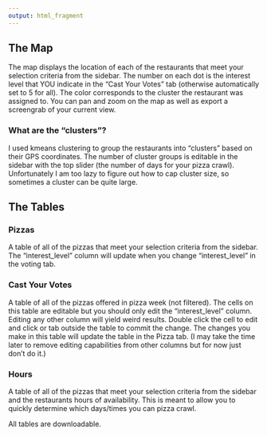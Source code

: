 ```yaml
---
output: html_fragment
---
```


## The Map

The map displays the location of each of the restaurants that meet your selection criteria from the sidebar. The number on each dot is the interest level that YOU indicate in the "Cast Your Votes" tab (otherwise automatically set to 5 for all). The color corresponds to the cluster the restaurant was assigned to. You can pan and zoom on the map as well as export a screengrab of your current view.

### What are the "clusters"?

I used kmeans clustering to group the restaurants into "clusters" based on their GPS coordinates. The number of cluster groups is editable in the sidebar with the top slider (the number of days for your pizza crawl). Unfortunately I am too lazy to figure out how to cap cluster size, so sometimes a cluster can be quite large.

## The Tables

### Pizzas

A table of all of the pizzas that meet your selection criteria from the sidebar. The "interest_level" column will update when you change "interest_level" in the voting tab.

### Cast Your Votes

A table of all of the pizzas offered in pizza week (not filtered). The cells on this table are editable but you should only edit the “interest_level” column. Editing any other column will yield weird results. Double click the cell to edit and click or tab outside the table to commit the change. The changes you make in this table will update the table in the Pizza tab. (I may take the time later to remove editing capabilities from other columns but for now just don’t do it.)

### Hours

A table of all of the pizzas that meet your selection criteria from the sidebar and the restaurants hours of availability. This is meant to allow you to quickly determine which days/times you can pizza crawl.

All tables are downloadable.